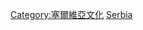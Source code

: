 {{Commons category|Beer in Serbia}}
{{Catmore}}
[[Category:塞爾維亞文化|Category:塞爾維亞文化]]
[[Category:各國啤酒|Serbia]]